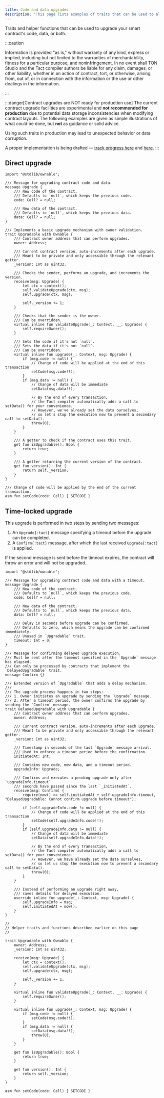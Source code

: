 ```yaml
---
title: Code and data upgrades
description: "This page lists examples of traits that can be used to allow upgrading the code or data of your smart contracts."
---
```


Traits and helper functions that can be used to upgrade your smart contract's code, data, or both.

:::caution

  Information is provided "as is," without warranty of any kind, express or implied, including but not limited to the warranties of merchantability, fitness for a particular purpose, and noninfringement. In no event shall TON Studio and the Tact compiler authors be liable for any claim, damages, or other liability, whether in an action of contract, tort, or otherwise, arising from, out of, or in connection with the information or the use or other dealings in the information.

:::

:::danger[Contract upgrades are NOT ready for production use]
  The current contract upgrade facilities are experimental and **not recommended for production** due to potential data storage inconsistencies when modifying contract layouts. The following examples are given as simple illustrations of what could be done, but **not** as guidance or solid advice. 
  
  Using such traits in production may lead to unexpected behavior or data corruption.
  
  A proper implementation is being drafted — [track progress here](https://github.com/tact-lang/tact/issues/27) and [here](https://github.com/tact-lang/tact/issues/3034).
:::

## Direct upgrade

```tact
import "@stdlib/ownable";

/// Message for upgrading contract code and data.
message Upgrade {
    /// New code of the contract.
    /// Defaults to `null`, which keeps the previous code.
    code: Cell? = null;

    /// New data of the contract.
    /// Defaults to `null`, which keeps the previous data.
    data: Cell? = null;
}

/// Implements a basic upgrade mechanism with owner validation.
trait Upgradable with Ownable {
    /// Contract owner address that can perform upgrades.
    owner: Address;

    /// Current contract version, auto-increments after each upgrade.
    /// Meant to be private and only accessible through the relevant getter.
    _version: Int as uint32;

    /// Checks the sender, performs an upgrade, and increments the version.
    receive(msg: Upgrade) {
        let ctx = context();
        self.validateUpgrade(ctx, msg);
        self.upgrade(ctx, msg);

        self._version += 1;
    }

    /// Checks that the sender is the owner.
    /// Can be overridden.
    virtual inline fun validateUpgrade(_: Context, __: Upgrade) {
        self.requireOwner();
    }

    /// Sets the code if it's not `null`.
    /// Sets the data if it's not `null`.
    /// Can be overridden.
    virtual inline fun upgrade(_: Context, msg: Upgrade) {
        if (msg.code != null) {
            // Change of code will be applied at the end of this transaction
            setCode(msg.code!!);
        }
        if (msg.data != null) {
            // Change of data will be immediate
            setData(msg.data!!);

            // By the end of every transaction,
            // the Tact compiler automatically adds a call to setData() for your convenience.
            // However, we've already set the data ourselves,
            // so let's stop the execution now to prevent a secondary call to setData().
            throw(0);
        }
    }

    /// A getter to check if the contract uses this trait.
    get fun isUpgradable(): Bool {
        return true;
    }

    /// A getter returning the current version of the contract.
    get fun version(): Int {
        return self._version;
    }
}

/// Change of code will be applied by the end of the current transaction.
asm fun setCode(code: Cell) { SETCODE }
```

## Time-locked upgrade

This upgrade is performed in two steps by sending two messages:

1. An `Upgrade{:tact}` message specifying a timeout before the upgrade can be completed.
2. A `Confirm{:tact}` message, after which the last received `Upgrade{:tact}` is applied.

If the second message is sent before the timeout expires, the contract will throw an error and will not be upgraded.

```tact
import "@stdlib/ownable";

/// Message for upgrading contract code and data with a timeout.
message Upgrade {
    /// New code of the contract.
    /// Defaults to `null`, which keeps the previous code.
    code: Cell? = null;

    /// New data of the contract.
    /// Defaults to `null`, which keeps the previous data.
    data: Cell? = null;

    /// Delay in seconds before upgrade can be confirmed.
    /// Defaults to zero, which means the upgrade can be confirmed immediately.
    /// Unused in `Upgradable` trait.
    timeout: Int = 0;
}

/// Message for confirming delayed upgrade execution.
/// Must be sent after the timeout specified in the `Upgrade` message has elapsed.
/// Can only be processed by contracts that implement the `DelayedUpgradable` trait.
message Confirm {}

/// Extended version of `Upgradable` that adds a delay mechanism.
///
/// The upgrade process happens in two steps:
/// 1. Owner initiates an upgrade by sending the `Upgrade` message.
/// 2. After a timeout period, the owner confirms the upgrade by sending the `Confirm` message.
trait DelayedUpgradable with Upgradable {
    /// Contract owner address that can perform upgrades.
    owner: Address;

    /// Current contract version, auto-increments after each upgrade.
    /// Meant to be private and only accessible through the relevant getter.
    _version: Int as uint32;

    /// Timestamp in seconds of the last `Upgrade` message arrival.
    /// Used to enforce a timeout period before the confirmation.
    initiatedAt: Int;

    /// Contains new code, new data, and a timeout period.
    upgradeInfo: Upgrade;

    /// Confirms and executes a pending upgrade only after `upgradeInfo.timeout`
    /// seconds have passed since the last `_initiatedAt`.
    receive(msg: Confirm) {
        require(now() >= self.initiatedAt + self.upgradeInfo.timeout, "DelayedUpgradable: Cannot confirm upgrade before timeout");

        if (self.upgradeInfo.code != null) {
            // Change of code will be applied at the end of this transaction
            setCode(self.upgradeInfo.code!!);
        }
        if (self.upgradeInfo.data != null) {
            // Change of data will be immediate
            setData(self.upgradeInfo.data!!);

            // By the end of every transaction,
            // the Tact compiler automatically adds a call to setData() for your convenience.
            // However, we have already set the data ourselves,
            // so let us stop the execution now to prevent a secondary call to setData().
            throw(0);
        }
    }

    /// Instead of performing an upgrade right away,
    /// saves details for delayed execution.
    override inline fun upgrade(_: Context, msg: Upgrade) {
        self.upgradeInfo = msg;
        self.initiatedAt = now();
    }
}

//
// Helper traits and functions described earlier on this page
//

trait Upgradable with Ownable {
    owner: Address;
    _version: Int as uint32;

    receive(msg: Upgrade) {
        let ctx = context();
        self.validateUpgrade(ctx, msg);
        self.upgrade(ctx, msg);

        self._version += 1;
    }

    virtual inline fun validateUpgrade(_: Context, __: Upgrade) {
        self.requireOwner();
    }

    virtual inline fun upgrade(_: Context, msg: Upgrade) {
        if (msg.code != null) {
            setCode(msg.code!!);
        }
        if (msg.data != null) {
            setData(msg.data!!);
            throw(0);
        }
    }

    get fun isUpgradable(): Bool {
        return true;
    }

    get fun version(): Int {
        return self._version;
    }
}

asm fun setCode(code: Cell) { SETCODE }
```

